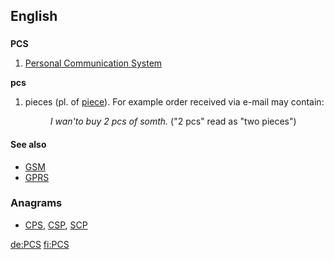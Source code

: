 ==English==

==={{abbreviation}}===
'''PCS'''
# {{telecommunications}} [[Personal Communication System]]

'''pcs'''
# pieces (pl. of [[piece]]). For example order received via e-mail may contain:
#: ''I wan'to buy 2 pcs of somth.'' ("2 pcs" read as "two pieces")

 
====See also====
* [[GSM]]
* [[GPRS]]

===Anagrams===
* [[CPS#English|CPS]], [[CSP#English|CSP]], [[SCP#English|SCP]]
[[de:PCS]]
[[fi:PCS]]